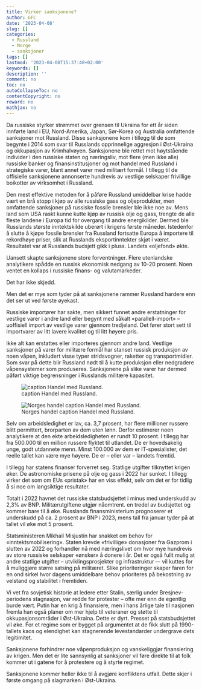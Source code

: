 ```yaml
---
title: Virker sanksjonene?
author: GFC
date: '2023-04-08'
slug: []
categories:
  - Russland
  - Norge
  - sanksjoner
tags: []
lastmod: '2023-04-08T15:37:48+02:00'
keywords: []
description: ''
comment: no
toc: no
autoCollapseToc: no
contentCopyright: no
reward: no
mathjax: no
---
```


Da russiske styrker strømmet over grensen til Ukraina for ett år siden innførte land i EU, Nord-Amerika, Japan, Sør-Korea og Australia omfattende sanksjoner mot Russland. Disse sanksjonene kom i tillegg til de som begynte i 2014 som svar til Russlands opprinnelige aggresjon i Øst-Ukraina og okkupasjon av Krimhalvøyen. Sanksjonene ble rettet mot høytstående individer i den russiske staten og næringsliv, mot flere (men ikke alle) russiske banker og finansinstitusjoner og mot handel med Russland i strategiske varer, blant annet  varer med militært formål. I tillegg til de offisielle sanksjonene annonserte hundrevis av vestlige selskaper frivillige boikotter av virksomhet i Russland. 

Den mest effektive metoden for å påføre Russland umiddelbar krise hadde vært en brå stopp i kjøp av alle russiske gass og oljeprodukter, men omfattende sanksjoner på russiske fossile brensler ble ikke noe av. Mens land som USA raskt kunne kutte kjøp av russisk olje og gass, trengte de alle fleste landene i Europa tid for overgang til andre energikilder. Dermed ble Russlands største inntektskilde uberørt i krigens første måneder. Istedenfor å slutte å kjøpe fossile brensler fra Russland fortsatte Europa å importere til rekordhøye priser, slik at Russlands eksportinntekter skjøt i været. Resultatet var at Russlands budsjett gikk i pluss. Landets «oljefond» økte. 

Uansett skapte sanksjonene store forventninger. Flere utenlandske analytikere spådde en russisk økonomisk nedgang av 10-20 prosent. Noen ventet en kollaps i russiske finans- og valutamarkeder. 

Det har ikke skjedd. 

Men det er mye som tyder på at sanksjonene rammer Russland hardere enn det ser ut ved første øyekast.

Russiske importører har sakte, men sikkert funnet andre erstatninger for vestlige varer i andre land eller begynt med såkalt «parallell-import» – uoffisiell import av vestlige varer gjennom tredjeland. Det fører stort sett til importvarer av litt lavere kvalitet og til litt høyere pris. 

Ikke alt kan erstattes eller importeres gjennom andre land. Vestlige sanksjoner på varer for militære formål har stanset russisk produksjon av noen våpen, inkludert visse typer stridsvogner, raketter og transportmidler. Som svar på dette blir Russland nødt til å kutte produksjon eller nedgradere våpensystemer som produseres. Sanksjonene på slike varer har dermed påført viktige begrensninger i Russlands militære kapasitet.

![caption Handel med Russland.](imp_countries.png)

![Norges handel caption Handel med Russland.](norge_handel.png)

Selv om arbeidsledighet er lav, ca. 3,7 prosent, har flere millioner russere blitt permittert, brorparten av dem uten lønn. Derfor estimerer noen analytikere at den ekte arbeidsledigheten er rundt 10 prosent. I tillegg har fra 500.000 til en million russere flyktet til utlandet. De er hovedsakelig unge, godt utdannete menn. Minst 100.000 av dem er IT-spesialister, det reelle tallet kan være mye høyere. De er – eller var – landets fremtid.

I tillegg har statens finanser forverret seg. Statlige utgifter tilknyttet krigen øker. De astronomiske prisene på olje og gass i 2022 har sunket. I tillegg virker det som om EUs «pristak» har en viss effekt, selv om det er for tidlig å si noe om langsiktige resultater. 

Totalt i 2022 havnet det russiske statsbudsjettet i minus med underskudd av 2,3% av BNP. Militærutgiftene utgjør nåomtrent. en tredel av budsjettet og kommer bare til å øke. Russlands finansministerium prognoserer et underskudd på ca. 2 prosent  av BNP i 2023, mens tall fra januar tyder på at tallet vil øke mot 5 prosent. 

Statsministeren Mikhail Misjustin har snakket om behov for «inntektsmobilisering». Staten krevde «frivillige» donasjoner fra Gazprom i slutten av 2022 og forhandler nå med næringslivet om hvor mye hundrevis av store russiske selskaper «ønsker» å donere i år. Det er også fullt mulig at andre statlige utgifter –  utviklingsprosjekter og infrastruktur –- vil kuttes for å muliggjøre større satsing på militæret. Slike prioriteringer skaper faren for en ond sirkel hvor dagens umiddelbare behov prioriteres på bekostning av velstand og stabilitet i fremtiden.

Vi vet fra sovjetisk historie at ledere etter Stalin, særlig under Bresjnev-periodens stagnasjon, var redde for protester – ofte mer enn de egentlig burde vært. Putin har en krig å finansiere, men i hans årlige tale til nasjonen fremla han også planer om mer hjelp til veteraner og støtte til okkupasjonsområder i Øst-Ukraina. Dette er dyrt. Presset på statsbudsjettet vil øke. For et regime som er bygget på argumentet at de fikk slutt på 1990-tallets kaos og elendighet kan stagnerende levestandarder undergrave dets legitimitet.

Sanksjonene forhindrer noe våpenproduksjon og vanskeliggjør finansiering av krigen. Men det er lite sannsynlig at sanksjoner vil føre direkte til at folk kommer ut i gatene for å protestere og å styrte regimet. 

Sanksjonene kommer heller ikke til å avgjøre konfliktens utfall. Dette skjer i første omgang på slagmarken i Øst-Ukraina. 

